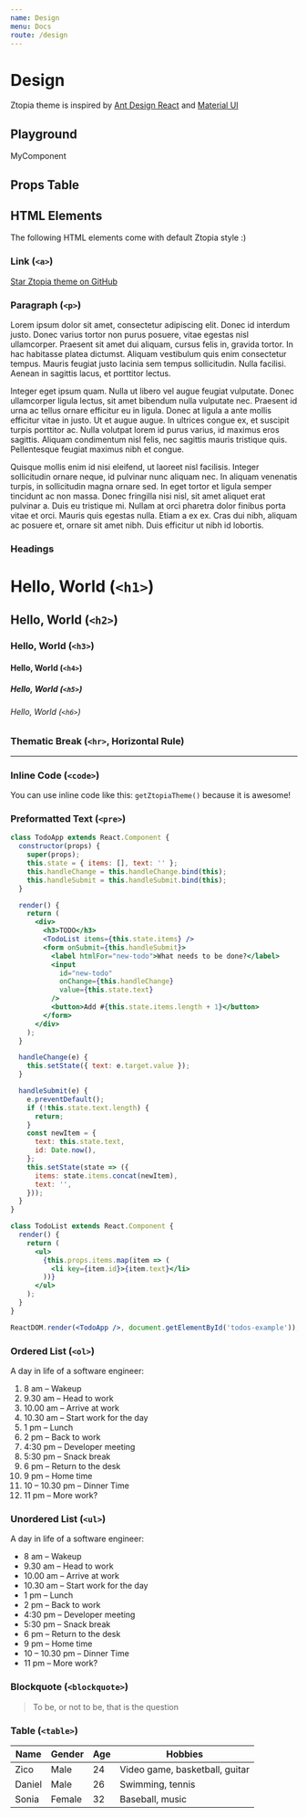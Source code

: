 ```yaml
---
name: Design
menu: Docs
route: /design
---
```


# Design

Ztopia theme is inspired by [Ant Design React](https://ant.design/docs/react/introduce) and [Material UI](https://material-ui.com/)

## Playground



<Playground>
  <MyComponent string="Hello">MyComponent</MyComponent>
</Playground>

## Props Table

<Props of={MyComponent} />

## HTML Elements

The following HTML elements come with default Ztopia style :)

### Link (`<a>`)

[Star Ztopia theme on GitHub](https://github.com/zicodeng)

### Paragraph (`<p>`)

Lorem ipsum dolor sit amet, consectetur adipiscing elit. Donec id interdum justo. Donec varius tortor non purus posuere, vitae egestas nisl ullamcorper. Praesent sit amet dui aliquam, cursus felis in, gravida tortor. In hac habitasse platea dictumst. Aliquam vestibulum quis enim consectetur tempus. Mauris feugiat justo lacinia sem tempus sollicitudin. Nulla facilisi. Aenean in sagittis lacus, et porttitor lectus.

Integer eget ipsum quam. Nulla ut libero vel augue feugiat vulputate. Donec ullamcorper ligula lectus, sit amet bibendum nulla vulputate nec. Praesent id urna ac tellus ornare efficitur eu in ligula. Donec at ligula a ante mollis efficitur vitae in justo. Ut et augue augue. In ultrices congue ex, et suscipit turpis porttitor ac. Nulla volutpat lorem id purus varius, id maximus eros sagittis. Aliquam condimentum nisl felis, nec sagittis mauris tristique quis. Pellentesque feugiat maximus nibh et congue.

Quisque mollis enim id nisi eleifend, ut laoreet nisl facilisis. Integer sollicitudin ornare neque, id pulvinar nunc aliquam nec. In aliquam venenatis turpis, in sollicitudin magna ornare sed. In eget tortor et ligula semper tincidunt ac non massa. Donec fringilla nisi nisl, sit amet aliquet erat pulvinar a. Duis eu tristique mi. Nullam at orci pharetra dolor finibus porta vitae et orci. Mauris quis egestas nulla. Etiam a ex ex. Cras dui nibh, aliquam ac posuere et, ornare sit amet nibh. Duis efficitur ut nibh id lobortis.

### Headings

# Hello, World (`<h1>`)

## Hello, World (`<h2>`)

### Hello, World (`<h3>`)

#### Hello, World (`<h4>`)

##### Hello, World (`<h5>`)

###### Hello, World (`<h6>`)

### Thematic Break (`<hr>`, Horizontal Rule)

<hr />

### Inline Code (`<code>`)

You can use inline code like this: `getZtopiaTheme()` because it is awesome!

### Preformatted Text (`<pre>`)

```jsx
class TodoApp extends React.Component {
  constructor(props) {
    super(props);
    this.state = { items: [], text: '' };
    this.handleChange = this.handleChange.bind(this);
    this.handleSubmit = this.handleSubmit.bind(this);
  }

  render() {
    return (
      <div>
        <h3>TODO</h3>
        <TodoList items={this.state.items} />
        <form onSubmit={this.handleSubmit}>
          <label htmlFor="new-todo">What needs to be done?</label>
          <input
            id="new-todo"
            onChange={this.handleChange}
            value={this.state.text}
          />
          <button>Add #{this.state.items.length + 1}</button>
        </form>
      </div>
    );
  }

  handleChange(e) {
    this.setState({ text: e.target.value });
  }

  handleSubmit(e) {
    e.preventDefault();
    if (!this.state.text.length) {
      return;
    }
    const newItem = {
      text: this.state.text,
      id: Date.now(),
    };
    this.setState(state => ({
      items: state.items.concat(newItem),
      text: '',
    }));
  }
}

class TodoList extends React.Component {
  render() {
    return (
      <ul>
        {this.props.items.map(item => (
          <li key={item.id}>{item.text}</li>
        ))}
      </ul>
    );
  }
}

ReactDOM.render(<TodoApp />, document.getElementById('todos-example'));
```

### Ordered List (`<ol>`)

A day in life of a software engineer:

1. 8 am – Wakeup
2. 9.30 am – Head to work
3. 10.00 am – Arrive at work
4. 10.30 am – Start work for the day
5. 1 pm – Lunch
6. 2 pm – Back to work
7. 4:30 pm – Developer meeting
8. 5:30 pm – Snack break
9. 6 pm – Return to the desk
10. 9 pm – Home time
11. 10 – 10.30 pm – Dinner Time
12. 11 pm – More work?

### Unordered List (`<ul>`)

A day in life of a software engineer:

- 8 am – Wakeup
- 9.30 am – Head to work
- 10.00 am – Arrive at work
- 10.30 am – Start work for the day
- 1 pm – Lunch
- 2 pm – Back to work
- 4:30 pm – Developer meeting
- 5:30 pm – Snack break
- 6 pm – Return to the desk
- 9 pm – Home time
- 10 – 10.30 pm – Dinner Time
- 11 pm – More work?

### Blockquote (`<blockquote>`)

> To be, or not to be, that is the question

### Table (`<table>`)

| Name   | Gender | Age | Hobbies                        |
| ------ | ------ | --- | ------------------------------ |
| Zico   | Male   | 24  | Video game, basketball, guitar |
| Daniel | Male   | 26  | Swimming, tennis               |
| Sonia  | Female | 32  | Baseball, music                |
